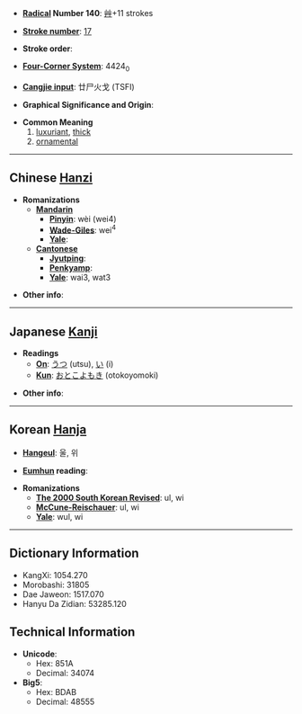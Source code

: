 * '''[[Wiktionary:Chinese radical index| Radical]] Number 140''': [[Wiktionary:Chinese radical index 艸|艸]]+11 strokes

* '''[[Wiktionary:Chinese total strokes index|Stroke number]]''': [[Wiktionary:Chinese total strokes index 17|17]]

* '''Stroke order''': 

* '''[[Wiktionary:Chinese four corner index|Four-Corner System]]''': 4424<sub>0</sub>

* '''[[Wiktionary:Chinese Cangjie index|Cangjie input]]''': 廿尸火戈 (TSFI)

* '''Graphical Significance and Origin''': 

* '''Common Meaning'''
*#[[luxuriant]], [[thick]]
*# [[ornamental]]


----

== Chinese [[Hanzi]] ==

* '''Romanizations'''
** '''[[Mandarin]]'''
*** '''[[Pinyin]]''': wèi (wei4)
*** '''[[Wade-Giles]]''': wei<sup>4</sup>
*** '''[[Yale]]''': 
** '''[[Cantonese]]'''
*** '''[[Jyutping]]''':
*** '''[[Penkyamp]]''': 
*** '''[[Yale]]''': wai3, wat3

* '''Other info''': 

----

== Japanese [[Kanji]] ==

* '''Readings'''
** '''[[On]]''': [[うつ]] (utsu), [[い]] (i)
** '''[[Kun]]''': [[おとこよもき]] (otokoyomoki)

* '''Other info''':  

----

== Korean [[Hanja]] ==

* '''[[Hangeul]]''': 울, 위

* '''[[Eumhun]] reading''': 

* '''Romanizations'''
** '''[[The 2000 South Korean Revised Romanization|The 2000 South Korean Revised]]''': ul, wi
** '''[[McCune-Reischauer]]''': ul, wi
** '''[[Yale]]''': wul, wi

----

== Dictionary Information ==

* KangXi: 1054.270
* Morobashi: 31805
* Dae Jaweon: 1517.070
* Hanyu Da Zidian: 53285.120

== Technical Information ==

* '''Unicode''':
** Hex: 851A
** Decimal: 34074
* '''Big5''':
** Hex: BDAB
** Decimal: 48555